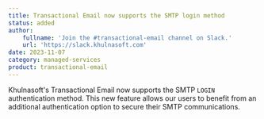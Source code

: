 ```yaml
---
title: Transactional Email now supports the SMTP login method
status: added
author:
    fullname: 'Join the #transactional-email channel on Slack.'
    url: 'https://slack.khulnasoft.com'
date: 2023-11-07
category: managed-services
product: transactional-email
---
```


Khulnasoft's Transactional Email now supports the SMTP `LOGIN` authentication method. This new feature allows our users to benefit from an additional authentication option to secure their SMTP communications.

